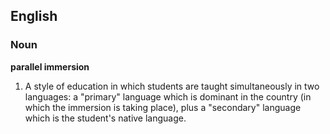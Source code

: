 ==English==
{{wikipedia}}

===Noun===
'''parallel immersion'''

# A style of education in which students are taught simultaneously in two languages: a "primary" language which is dominant in the country (in which the immersion is taking place), plus a "secondary" language which is the student's native language.